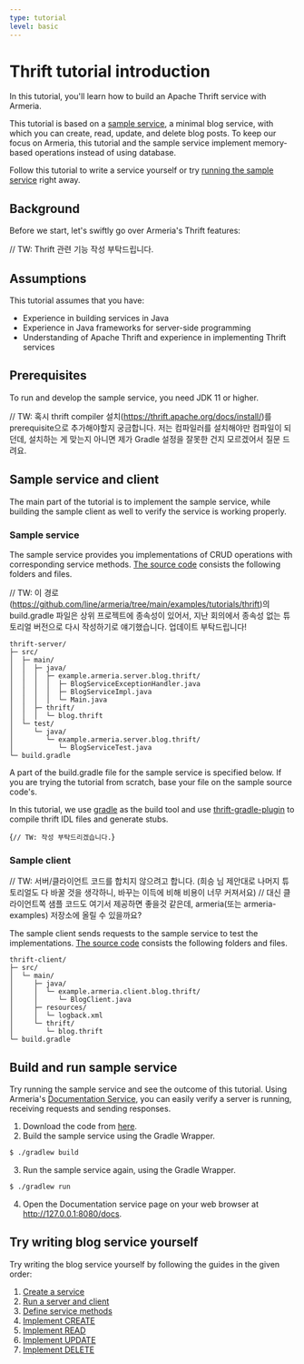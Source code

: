 ```yaml
---
type: tutorial
level: basic
---
```



# Thrift tutorial introduction

In this tutorial, you'll learn how to build an Apache Thrift service with Armeria.

This tutorial is based on a [sample service](#sample-service), a minimal blog service, with which you can create, read, update, and delete blog posts.
To keep our focus on Armeria, this tutorial and the sample service implement memory-based operations instead of using database.

Follow this tutorial to write a service yourself or try [running the sample service](#build-and-run-sample-service) right away.

## Background

Before we start, let's swiftly go over Armeria's Thrift features:

// TW: Thrift 관련 기능 작성 부탁드립니다.

## Assumptions

This tutorial assumes that you have:

- Experience in building services in Java
- Experience in Java frameworks for server-side programming
- Understanding of Apache Thrift and experience in implementing Thrift services

## Prerequisites

To run and develop the sample service, you need JDK 11 or higher.

// TW: 혹시 thrift compiler 설치(https://thrift.apache.org/docs/install/)를 prerequisite으로 추가해야할지 궁금합니다. 저는 컴파일러를 설치해야만 컴파일이 되던데, 설치하는 게 맞는지 아니면 제가 Gradle 설정을 잘못한 건지 모르겠어서 질문 드려요.

## Sample service and client

The main part of the tutorial is to implement the sample service, while building the sample client as well to verify the service is working properly.

### Sample service

The sample service provides you implementations of CRUD operations with corresponding service methods.
[The source code](https://github.com/line/armeria/tree/main/examples/tutorials/thrift) consists the following folders and files.

// TW: 이 경로(https://github.com/line/armeria/tree/main/examples/tutorials/thrift)의 build.gradle 파일은 상위 프로젝트에 종속성이 있어서, 지난 회의에서 종속성 없는 튜토리얼 버전으로 다시 작성하기로 얘기했습니다. 업데이트 부탁드립니다!

```
thrift-server/
├─ src/
│  ├─ main/
│  │  ├─ java/
│  │  │  ├─ example.armeria.server.blog.thrift/
│  │  │  │  ├─ BlogServiceExceptionHandler.java
│  │  │  │  ├─ BlogServiceImpl.java
│  │  │  │  └─ Main.java
│  │  ├─ thrift/
│  │  │  └─ blog.thrift
│  └─ test/
│     └─ java/
│        └─ example.armeria.server.blog.thrift/
│           └─ BlogServiceTest.java
└─ build.gradle
```

A part of the build.gradle file for the sample service is specified below.
If you are trying the tutorial from scratch, base your file on the sample source code's.

<Tip>

In this tutorial, we use [gradle](https://gradle.org/) as the build tool and use [thrift-gradle-plugin](https://plugins.gradle.org/plugin/org.jruyi.thrift) to compile thrift IDL files and generate stubs.

</Tip>

<CodeBlock language="groovy" filename="build.gradle">{`
// TW: 작성 부탁드리겠습니다.
`}</CodeBlock>

### Sample client

// TW: 서버/클라이언트 코드를 합치지 않으려고 합니다. (희승 님 제안대로 나머지 튜토리얼도 다 바꿀 것을 생각하니, 바꾸는 이득에 비해 비용이 너무 커져서요)
// 대신 클라이언트쪽 샘플 코드도 여기서 제공하면 좋을것 같은데, armeria(또는 armeria-examples) 저장소에 올릴 수 있을까요?

The sample client sends requests to the sample service to test the implementations.
[The source code]() consists the following folders and files.

```
thrift-client/
├─ src/
│  └─ main/
│     ├─ java/
│     │  └─ example.armeria.client.blog.thrift/
│     │     └─ BlogClient.java
│     ├─ resources/
│     │  └─ logback.xml
│     └─ thrift/
│        └─ blog.thrift
└─ build.gradle
```

## Build and run sample service

Try running the sample service and see the outcome of this tutorial.
Using Armeria's [Documentation Service](/docs/server-docservice), you can easily verify a server is running, receiving requests and sending responses.

1. Download the code from [here](https://github.com/line/armeria/tree/main/examples/tutorials/thrift).
2. Build the sample service using the Gradle Wrapper.
  ```bash
  $ ./gradlew build
  ```
3. Run the sample service again, using the Gradle Wrapper.
  ```bash
  $ ./gradlew run
  ```
4. Open the Documentation service page on your web browser at http://127.0.0.1:8080/docs.

## Try writing blog service yourself

Try writing the blog service yourself by following the guides in the given order:

1. [Create a service](/tutorials/thrift/blog/create-service)
2. [Run a server and client](/tutorials/thrift/blog/run-server-and-client)
3. [Define service methods](/tutorials/thrift/blog/define-service-methods)
4. [Implement CREATE](/tutorials/thrift/blog/implement-create)
5. [Implement READ](/tutorials/thrift/blog/implement-read)
6. [Implement UPDATE](/tutorials/thrift/blog/implement-update)
7. [Implement DELETE](/tutorials/thrift/blog/implement-delete)
